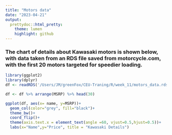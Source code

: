 ```yaml
---
title: "Motors data"
date: "2023-04-21"
output:
  prettydoc::html_pretty:
    theme: lumen
    highlight: github
---
```

### The chart of details about Kawasaki motors is shown below, with data taken from an RDS file saved from motorcycle.com, with the first 20 motors targeted for speedier loading.

```r

library(ggplot2)
library(dplyr)
df <- readRDS('/Users/JM/greenFox/CEU-Traning/R/week_11/motors_data.rds' )

df <- df %>% arrange(MSRP) %>% head(30)

ggplot(df, aes(x= name, y=MSRP))+  
  geom_col(color="grey", fill="black")+
  theme_bw()+
  coord_flip()+
  theme(axis.text.x = element_text(angle =60, vjust=0.5,hjust=0.5))+
  labs(x="Name",y="Price", title = "Kawasaki Details")
  
  

```

